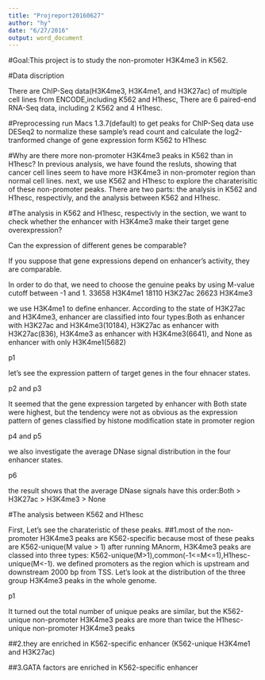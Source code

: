 ```yaml
---
title: "Projreport20160627"
author: "hy"
date: "6/27/2016"
output: word_document
---
```


#Goal:This project is to study the non-promoter H3K4me3 in K562.

#Data discription

There are ChIP-Seq data(H3K4me3, H3K4me1, and H3K27ac) of multiple cell lines from ENCODE,including K562 and H1hesc, 
There are 6 paired-end RNA-Seq data, including 2 K562 and 4 H1hesc.

#Preprocessing
run Macs 1.3.7(default) to get peaks for ChIP-Seq data
use DESeq2 to normalize these sample's read count and calculate the log2-tranformed change of gene expression form K562 to H1hesc

#Why are there more non-promoter H3K4me3 peaks in K562 than in H1hesc? 
In previous analysis, we have found the resluts, showing that cancer cell lines seem to have more H3K4me3 in non-promoter region than normal cell lines. next, we use K562 and H1hesc to explore the charaterisitic of these non-promoter peaks. 
There are two parts: the analysis in K562 and H1hesc, respectivly, and the analysis between K562 and H1hesc.

#The analysis in K562 and H1hesc, respectivly
in the section, we want to check whether the enhancer with H3K4me3 make their target gene overexpression?

Can the expression of different genes be comparable?

   If you suppose that gene expressions depend on enhancer's activity, they are comparable.
  
In order to do that, we need to choose the genuine peaks by using M-value cutoff between -1 and 1.
  33658 H3K4me1
  18110 H3K27ac
  26623 H3K4me3


we use H3K4me1 to define enhancer. According to the state of H3K27ac and H3K4me3, enhancer are classified into four types:Both as enhancer with H3K27ac and H3K4me3(10184), H3K27ac as enhancer with H3K27ac(836), H3K4me3 as enhancer with H3K4me3(6641), and None as enhancer with only H3K4me1(5682)

p1

let's see the expression pattern of target genes in the four ehnacer states.

p2 and p3

It seemed that the gene expression targeted by enhancer with Both state were highest, but the tendency were not as obvious as the expression pattern of genes classified by histone modification state in promoter region

p4 and p5

we also investigate the average DNase signal distribution in the four enhancer states. 

p6

the result shows that the average DNase signals have this order:Both > H3K27ac > H3K4me3 > None

#The analysis between K562 and H1hesc


First, Let's see the charateristic of these peaks.
##1.most of the non-promoter H3K4me3 peaks are K562-specific because most of these peaks are K562-unique(M value > 1)
after running MAnorm, H3K4me3 peaks are classed into three types: K562-unique(M>1),common(-1<=M<=1),H1hesc-unique(M<-1). we defined promoters as the region which is upstream and downstream 2000 bp from TSS. Let's look at the distribution of the three group H3K4me3 peaks in the whole genome.

p1

It turned out the total number of unique peaks are similar, but the K562-unique non-promoter H3K4me3 peaks are more than twice the H1hesc-unique non-promoter H3K4me3 peaks


##2.they are enriched in K562-specific enhancer (K562-unique H3K4me1 and H3K27ac)


##3.GATA factors are enriched in K562-specific enhancer







